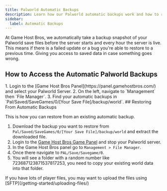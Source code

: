 ```yaml
---
title: Palworld Automatic Backups
description: Learn how our Palworld automatic backups work and how to restore them. 
sidebar:
  label: Automatic Backups
---
```


At Game Host Bros, we automatically take a backup snapshot of your Palworld save files before the server starts and every hour the server is live. This means if there is a failed update or a bug you're able to restore to a previous time. Giving you access to saved data in case something goes wrong. 

## How to Access the Automatic Palworld Backups
<Steps>
1. Login to the [Game Host Bros Panel](https://panel.gamehostbros.com/) and select your Palworld Server.
2. On the left, navigate to `Management` then `File Manager`.
3. Find your automatic backups in `Pal/Saved/SaveGames/0/[Your Save File]/backup/world`.
</Steps>
## Restoring From Automatic Backups

This is how you can restore from an existing automatic backup.
<Steps>
1. Download the backup you want to restore from `Pal/Saved/SaveGames/0/[Your Save File]/backup/world` and extract the downloaded file. 
2. Login to the [Game Host Bros Game Panel](https://panel.gamehostbros.com/) and stop your Palworld server.
3. In the Game Host Bros panel go to `Management > File Manager`.
4. Once there navigate to `PAL/Save/Savegame/0`.
5. You will see a folder with a random number like 723687123871537817253, you need to copy your existing world data into that folder.
</Steps>
If you have lots of player files, you may want to upload the files using [SFTP](/getting-started/uploading-files/)
